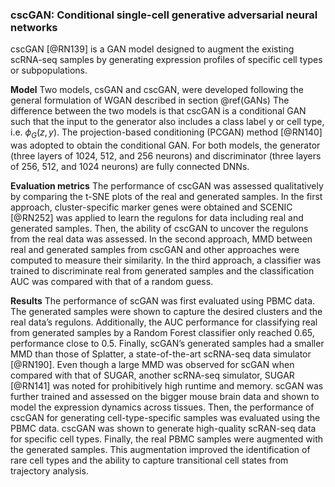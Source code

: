 
### cscGAN: Conditional single-cell generative adversarial neural networks {#cscGAN}

cscGAN [@RN139]<!--[82]--> is a GAN model designed to augment the existing scRNA-seq samples by generating expression profiles of specific cell types or subpopulations.

**Model**  Two models, csGAN and cscGAN, were developed following the general formulation of WGAN described in section \@ref(GANs)  The difference between the two models is that cscGAN is a conditional GAN such that the input to the generator also includes a class label y or cell type, i.e.  $\phi_{G}(z,y)$. The projection-based conditioning (PCGAN) method [@RN140]<!--[83]--> was adopted to obtain the conditional GAN. For both models, the generator (three layers of 1024, 512, and 256 neurons) and discriminator (three layers of 256, 512, and 1024 neurons) are fully connected DNNs.

**Evaluation metrics** The performance of cscGAN was assessed qualitatively by comparing the t-SNE plots of the real and generated samples. In the first approach, cluster-specific marker genes were obtained and SCENIC [@RN252]<!--[84]--> was applied to learn the regulons for data including real and generated samples. Then, the ability of cscGAN to uncover the regulons from the real data was assessed. In the second approach, MMD between real and generated samples from cscGAN and other approaches were computed to measure their similarity. In the third approach, a classifier was trained to discriminate real from generated samples and the classification AUC was compared with that of a random guess. 

**Results** The performance of scGAN was first evaluated using PBMC data. The generated samples were shown to capture the desired clusters and the real data's regulons. Additionally, the AUC performance for classifying real from generated samples by a Random Forest classifier only reached 0.65, performance close to 0.5. Finally, scGAN's generated samples had a smaller MMD than those of Splatter, a state-of-the-art scRNA-seq data simulator [@RN190]<!--[85]-->. Even though a large MMD was observed for scGAN when compared with that of SUGAR, another scRNA-seq simulator, SUGAR [@RN141]<!--[86]-->  was noted for prohibitively high runtime and memory. scGAN was further trained and assessed on the bigger mouse brain data and shown to model the expression dynamics across tissues.  Then, the performance of cscGAN for generating cell-type-specific samples was evaluated using the PBMC data. cscGAN was shown to generate high-quality scRAN-seq data for specific cell types.  Finally, the real PBMC samples were augmented with the generated samples. This augmentation improved the identification of rare cell types and the ability to capture transitional cell states from trajectory analysis. 
